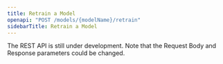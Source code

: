 ```yaml
---
title: Retrain a Model
openapi: "POST /models/{modelName}/retrain"
sidebarTitle: Retrain a Model
---
```


<Warning>

The REST API is still under development. Note that the Request Body and Response parameters could be changed.

</Warning>